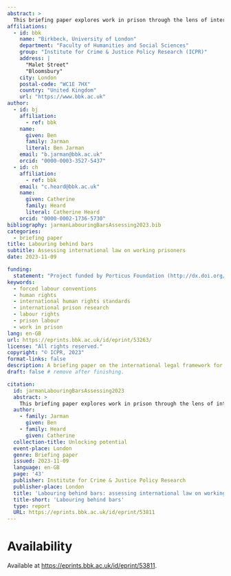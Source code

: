 ```yaml
---
abstract: >
  This briefing paper explores work in prison through the lens of international human rights law. This is the first of a series of publications in the project ‘Unlocking potential: towards effective, sustainable, and ethical provision of work opportunities for prisoners and prison leavers’. The briefing—along with a detailed Appendix—assesses and critiques the applicable law and highlights the outdated nature of key binding norms governing prison work. It also identifies gaps between claimed benefits and actual prisoner work conditions. It assesses the existing international legal framework, revealing conceptual gaps and inconsistencies across standards. These gaps, we suggest, may result in prisoners being exploited in ways unforeseen by the framers of international laws.
affiliations:
  - id: bbk
    name: "Birkbeck, University of London"
    department: "Faculty of Humanities and Social Sciences"
    group: "Institute for Crime & Justice Policy Research (ICPR)"
    address: |
      "Malet Street"
      "Bloomsbury"
    city: London
    postal-code: "WC1E 7HX"
    country: "United Kingdom"
    url: "https://www.bbk.ac.uk"
author:
  - id: bj
    affiliation:
      - ref: bbk
    name:
      given: Ben
      family: Jarman
      literal: Ben Jarman
    email: "b.jarman@bbk.ac.uk"
    orcid: "0000-0003-3527-5437"
  - id: ch
    affiliation:
      - ref: bbk
    email: "c.heard@bbk.ac.uk"
    name:
      given: Catherine
      family: Heard
      literal: Catherine Heard
    orcid: "0000-0002-1736-5730"
bibliography: jarmanLabouringBarsAssessing2023.bib
categories:
  - briefing paper
title: Labouring behind bars
subtitle: Assessing international law on working prisoners
date: 2023-11-09

funding: 
  statement: "Project funded by Porticus Foundation (http://dx.doi.org/10.13039/100020243)"
keywords:  
  - forced labour conventions
  - human rights
  - international human rights standards
  - international prison research
  - labour rights
  - prison labour
  - work in prison
lang: en-GB
url: https://eprints.bbk.ac.uk/id/eprint/53263/
license: "All rights reserved."
copyright: "© ICPR, 2023"
format-links: false
description: A briefing paper on the international legal framework for regulating prison work and prison labour.
draft: false # remove after finishing.

citation:
  id: jarmanLabouringBarsAssessing2023
  abstract: >
    This briefing paper explores work in prison through the lens of international human rights law. This is the first of a series of publications in the project ‘Unlocking potential: towards effective, sustainable, and ethical provision of work opportunities for prisoners and prison leavers’. The briefing—along with a detailed Appendix—assesses and critiques the applicable law and highlights the outdated nature of key binding norms governing prison work. It also identifies gaps between claimed benefits and actual prisoner work conditions. It assesses the existing international legal framework, revealing conceptual gaps and inconsistencies across standards. These gaps, we suggest, may result in prisoners being exploited in ways unforeseen by the framers of international laws.
  author:
    - family: Jarman
      given: Ben
    - family: Heard
      given: Catherine 
  collection-title: Unlocking potential
  event-place: London
  genre: Briefing paper
  issued: 2023-11-09
  language: en-GB
  page: '43'
  publisher: Institute for Crime & Justice Policy Research
  publisher-place: London
  title: 'Labouring behind bars: assessing international law on working prisoners'
  title-short: 'Labouring behind bars'
  type: report
  URL: https://eprints.bbk.ac.uk/id/eprint/53811
---
```


# Availability

Available at <https://eprints.bbk.ac.uk/id/eprint/53811>.